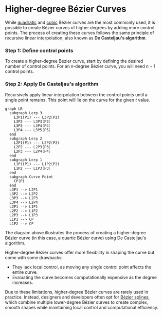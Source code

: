 
# Higher-degree Bézier Curves

While [quadratic](/bezier-curves/quadratic-cubic-bezier) and [cubic](/bezier-curves/quadratic-cubic-bezier) Bézier curves are the most commonly used, it is possible to create Bézier curves of higher degrees by adding more control points. The process of creating these curves follows the same principle of recursive linear interpolation, also known as **De Casteljau's algorithm**.

<Steps>

### Step 1: Define control points

To create a higher-degree Bézier curve, start by defining the desired number of control points. For an $n$-degree Bézier curve, you will need $n+1$ control points.

### Step 2: Apply De Casteljau's algorithm

Recursively apply linear interpolation between the control points until a single point remains. This point will lie on the curve for the given $t$ value.

</Steps>

```mermaid
graph LR
  subgraph Lerp 3
    L3P1(P1) --- L3P2(P2)
    L3P2 --- L3P3(P3)
    L3P3 --- L3P4(P4)
    L3P4 --- L3P5(P5)
  end
  subgraph Lerp 2
    L2P1(P1) --- L2P2(P2)
    L2P2 --- L2P3(P3)
    L2P3 --- L2P4(P4)
  end
  subgraph Lerp 1
    L1P1(P1) --- L1P2(P2)
    L1P2 --- L1P3(P3)
  end
  subgraph Curve Point
    CP(P)
  end
  L3P1 --> L2P1
  L3P2 --> L2P2
  L3P3 --> L2P3
  L3P4 --> L2P4
  L2P1 --> L1P1
  L2P2 --> L1P2
  L2P3 --> L1P3
  L1P1 --> CP
  L1P2 --> CP
```

The diagram above illustrates the process of creating a higher-degree Bézier curve (in this case, a quartic Bézier curve) using De Casteljau's algorithm.

<Callout type="warning">
  Higher-degree Bézier curves offer more flexibility in shaping the curve but come with some drawbacks:
  
  - They lack local control, as moving any single control point affects the entire curve.
  - Evaluating the curve becomes computationally expensive as the degree increases.
</Callout>

Due to these limitations, higher-degree Bézier curves are rarely used in practice. Instead, designers and developers often opt for [Bézier splines](/bezier-splines), which combine multiple lower-degree Bézier curves to create complex, smooth shapes while maintaining local control and computational efficiency.